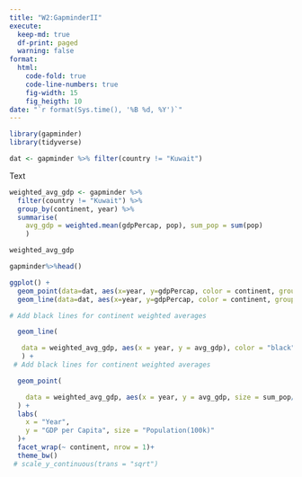 ```yaml
---
title: "W2:GapminderII"
execute:
  keep-md: true
  df-print: paged
  warning: false
format:
  html:
    code-fold: true
    code-line-numbers: true
    fig-width: 15
    fig_heigth: 10
date: "`r format(Sys.time(), '%B %d, %Y')`"
---
```


```r

library(gapminder)
library(tidyverse)


```

```r
dat <- gapminder %>% filter(country != "Kuwait")
```

Text

```r

weighted_avg_gdp <- gapminder %>%
  filter(country != "Kuwait") %>%
  group_by(continent, year) %>%
  summarise(
    avg_gdp = weighted.mean(gdpPercap, pop), sum_pop = sum(pop)
    )
```

```r
weighted_avg_gdp
```

```r
gapminder%>%head()
```

```r
ggplot() + 
  geom_point(data=dat, aes(x=year, y=gdpPercap, color = continent, group = country, size = pop/100000)) + 
  geom_line(data=dat, aes(x=year, y=gdpPercap, color = continent, group = country)) + 

# Add black lines for continent weighted averages

  geom_line(

   data = weighted_avg_gdp, aes(x = year, y = avg_gdp), color = "black"
   ) +
 # Add black lines for continent weighted averages

  geom_point(

    data = weighted_avg_gdp, aes(x = year, y = avg_gdp, size = sum_pop/100000), color="black"
  ) +
  labs(
    x = "Year",
    y = "GDP per Capita", size = "Population(100k)"
  )+ 
  facet_wrap(~ continent, nrow = 1)+ 
  theme_bw()
 # scale_y_continuous(trans = "sqrt")
```
